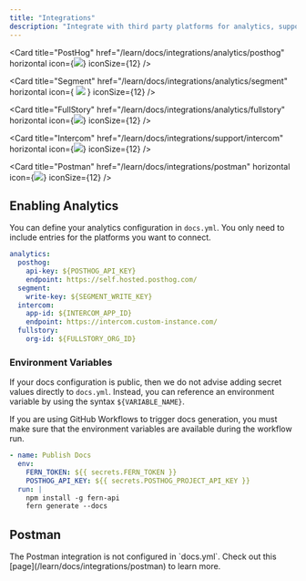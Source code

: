 ```yaml
---
title: "Integrations"
description: "Integrate with third party platforms for analytics, support, etc."
---
```


<CardGroup cols={2}>

<Card
  title="PostHog"
  href="/learn/docs/integrations/analytics/posthog"
  horizontal
  icon={<img src="https://cdn.brandfetch.io/id2veLU_gI/idG9S94wXO.svg" />}
  iconSize={12}
/>

<Card
  title="Segment"
  href="/learn/docs/integrations/analytics/segment"
  horizontal
  icon={
    <img src="https://cdn.brandfetch.io/idiousYjQz/theme/dark/symbol.svg?k=id64Mup7ac&t=1717151164256?t=1717151164256" />
  }
  iconSize={12}
/>

<Card
  title="FullStory"
  href="/learn/docs/integrations/analytics/fullstory"
  horizontal
  icon={<img src="https://cdn.brandfetch.io/idRtIBDum6/w/400/h/400/theme/dark/icon.jpeg" />}
  iconSize={12}
/>

<Card
  title="Intercom"
  href="/learn/docs/integrations/support/intercom"
  horizontal
  icon={<img src="https://cdn.brandfetch.io/idYJNDWF1m/theme/dark/symbol.svg" />}
  iconSize={12}
/>

<Card
  title="Postman"
  href="/learn/docs/integrations/postman"
  horizontal
  icon={<img src="https://seeklogo.com/images/P/postman-logo-0087CA0D15-seeklogo.com.png" />}
  iconSize={12}
/>

</CardGroup>

## Enabling Analytics

You can define your analytics configuration in `docs.yml`. You only need to include entries for the platforms you want to connect.

```yaml docs.yml
analytics:
  posthog:
    api-key: ${POSTHOG_API_KEY}
    endpoint: https://self.hosted.posthog.com/
  segment:
    write-key: ${SEGMENT_WRITE_KEY}
  intercom:
    app-id: ${INTERCOM_APP_ID}
    endpoint: https://intercom.custom-instance.com/
  fullstory:
    org-id: ${FULLSTORY_ORG_ID}
```

### Environment Variables

If your docs configuration is public, then we do not advise adding secret values directly to `docs.yml`.
Instead, you can reference an environment variable by using the syntax `${VARIABLE_NAME}`.

<Note>
If you are using GitHub Workflows to trigger docs generation, you must make sure that the environment variables
are available during the workflow run.

```yaml {4}
- name: Publish Docs
  env:
    FERN_TOKEN: ${{ secrets.FERN_TOKEN }}
    POSTHOG_API_KEY: ${{ secrets.POSTHOG_PROJECT_API_KEY }}
  run: |
    npm install -g fern-api
    fern generate --docs
```

</Note>

## Postman

<Info>
  The Postman integration is not configured in `docs.yml`. Check out this [page](/learn/docs/integrations/postman) to
  learn more.
</Info>
